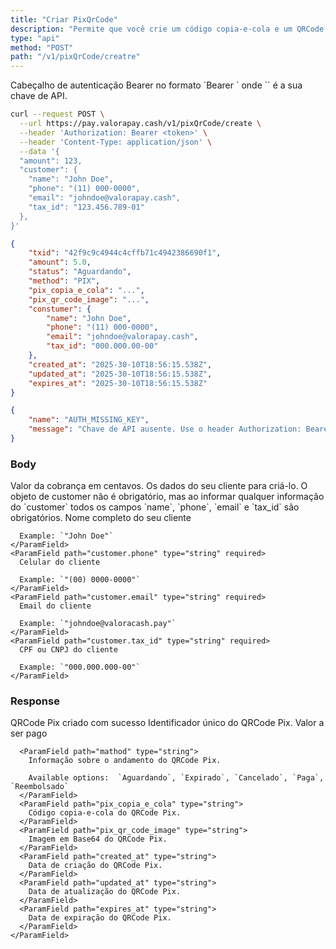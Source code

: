 ```yaml
---
title: "Criar PixQrCode"
description: "Permite que você crie um código copia-e-cola e um QRCode Pix para seu cliente fazer o pagamento."
type: "api"
method: "POST"
path: "/v1/pixQrCode/creatre"
---
```


<ParamField path="Authorization" type="header" required>
  Cabeçalho de autenticação Bearer no formato `Bearer <api-key>` onde `<api-key>` é a sua chave de API.
</ParamField>

<RequestExample>

```bash Criar QRCode PIX
curl --request POST \
  --url https://pay.valorapay.cash/v1/pixQrCode/create \
  --header 'Authorization: Bearer <token>' \
  --header 'Content-Type: application/json' \
  --data '{
  "amount": 123,
  "customer": {
    "name": "John Doe",
    "phone": "(11) 000-0000",
    "email": "johndoe@valorapay.cash",
    "tax_id": "123.456.789-01"
  },
}'
```

</RequestExample>

<ResponseExample>

```json 200
{ 
	"txid": "42f9c9c4944c4cffb71c4942386690f1",
	"amount": 5.0,
	"status": "Aguardando",
	"method": "PIX",
	"pix_copia_e_cola": "...",
	"pix_qr_code_image": "...",
	"constumer": {
		"name": "John Doe",
		"phone": "(11) 000-0000",
		"email": "johndoe@valorapay.cash",
		"tax_id": "000.000.00-00"
	},
	"created_at": "2025-30-10T18:56:15.538Z",
	"updated_at": "2025-30-10T18:56:15.538Z",
	"expires_at": "2025-30-10T18:56:15.538Z"
}
```


```json 401
{
	"name": "AUTH_MISSING_KEY",
	"message": "Chave de API ausente. Use o header Authorization: Bearer <API_KEY>."
}
```

</ResponseExample>

### Body

<ParamField path="amount" type="number" required>
  Valor da cobrança em centavos.
</ParamField>

<ParamField path=" customer" type="object" required>
  Os dados do seu cliente para criá-lo. O objeto de customer não é obrigatório, mas ao informar qualquer informação do `customer` todos os campos `name`, `phone`, `email` e `tax_id` são obrigatórios.

  <Accordion title="Child attributes">
    <ParamField path="customer.name" type="string" required>
      Nome completo do seu cliente

      Example: `"John Doe"`
    </ParamField>
    <ParamField path="customer.phone" type="string" required>
      Celular do cliente

      Example: `"(00) 0000-0000"`
    </ParamField>
    <ParamField path="customer.email" type="string" required>
      Email do cliente

      Example: `"johndoe@valoracash.pay"`
    </ParamField>
    <ParamField path="customer.tax_id" type="string" required>
      CPF ou CNPJ do cliente

      Example: `"000.000.000-00"`
    </ParamField>
  </Accordion>
</ParamField>

### Response

<ParamField path="response" type="object">
  QRCode Pix criado com sucesso

  <Accordion title="Child attributes">
    <ParamField path="txid" type="string">
      Identificador único do QRCode Pix.
    </ParamField>
    <ParamField path="amount" type="string">
      Valor a ser pago

      <ParamField path="mathod" type="string">
        Informação sobre o andamento do QRCode Pix.

        Available options:  `Aguardando`, `Expirado`, `Cancelado`, `Paga`, `Reembolsado`
      </ParamField>
      <ParamField path="pix_copia_e_cola" type="string">
        Código copia-e-cola do QRCode Pix.
      </ParamField>
      <ParamField path="pix_qr_code_image" type="string">
        Imagem em Base64 do QRCode Pix.
      </ParamField>
      <ParamField path="created_at" type="string">
        Data de criação do QRCode Pix.
      </ParamField>
      <ParamField path="updated_at" type="string">
        Data de atualização do QRCode Pix.
      </ParamField>
      <ParamField path="expires_at" type="string">
        Data de expiração do QRCode Pix.
      </ParamField>
    </ParamField>
  </Accordion>
</ParamField>

<ParamField path="error" type="null">
  
</ParamField>